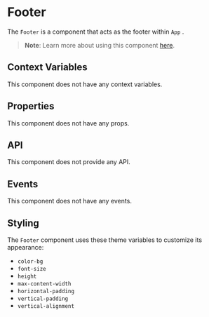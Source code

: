 # Footer

The `Footer` is a component that acts as the footer within 
`App`
.
> **Note**: Learn more about using this component [here](
../learning/app-component
).

## Context Variables

This component does not have any context variables.

## Properties

This component does not have any props.

## API

This component does not provide any API.

## Events

This component does not have any events.

## Styling

The `Footer` component uses these theme variables to customize its appearance:

- `color-bg`
- `font-size`
- `height`
- `max-content-width`
- `horizontal-padding`
- `vertical-padding`
- `vertical-alignment`
